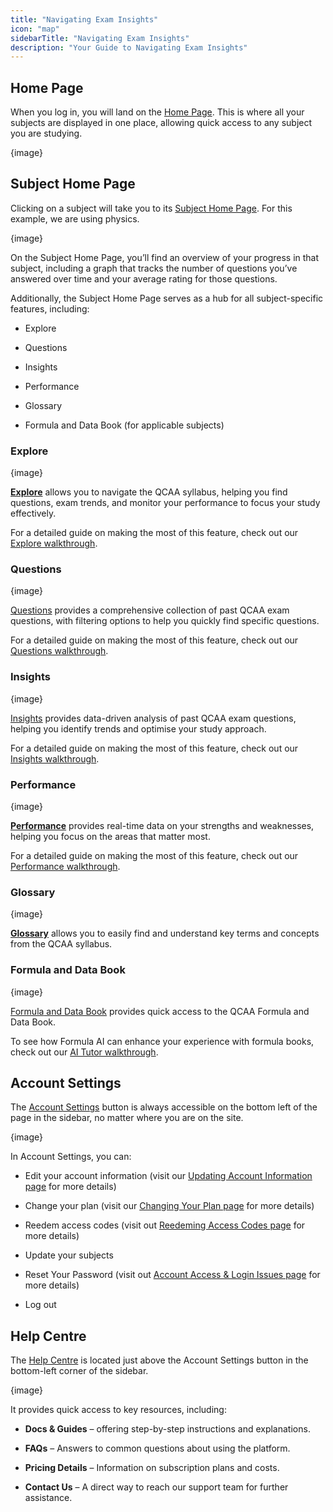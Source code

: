 ```yaml
---
title: "Navigating Exam Insights"
icon: "map"
sidebarTitle: "Navigating Exam Insights"
description: "Your Guide to Navigating Exam Insights"
---
```


## Home Page

When you log in, you will land on the [Home Page](https://exam-insights.com/home/). This is where all your subjects are displayed in one place, allowing quick access to any subject you are studying.

\{image}

## Subject Home Page

Clicking on a subject will take you to its [Subject Home Page](https://exam-insights.com/physics/home/). For this example, we are using physics.

\{image}

On the Subject Home Page, you’ll find an overview of your progress in that subject, including a graph that tracks the number of questions you’ve answered over time and your average rating for those questions.

Additionally, the Subject Home Page serves as a hub for all subject-specific features, including:

* Explore

* Questions

* Insights

* Performance

* Glossary

* Formula and Data Book (for applicable subjects)

### Explore

\{image}

[**Explore**](https://exam-insights.com/physics/explore/) allows you to navigate the QCAA syllabus, helping you find questions, exam trends, and monitor your performance to focus your study effectively.&#x20;

For a detailed guide on making the most of this feature, check out our [Explore walkthrough](https://help.exam-insights.com/getting_started/explore_walkthrough).

### Questions

\{image}

[Questions](https://exam-insights.com/physics/questions/) provides a comprehensive collection of past QCAA exam questions, with filtering options to help you quickly find specific questions.&#x20;

For a detailed guide on making the most of this feature, check out our [Questions walkthrough](https://help.exam-insights.com/getting_started/questions_walkthrough).

### Insights

\{image}

[<u>Insights</u>](https://exam-insights.com/physics/insights/) provides data-driven analysis of past QCAA exam questions, helping you identify trends and optimise your study approach.&#x20;

For a detailed guide on making the most of this feature, check out our [Insights walkthrough](https://help.exam-insights.com/getting_started/insights_walkthrough).

### Performance

\{image}

[**Performance**](https://exam-insights.com/physics/performance/) provides real-time data on your strengths and weaknesses, helping you focus on the areas that matter most.&#x20;

For a detailed guide on making the most of this feature, check out our [Performance walkthrough](https://help.exam-insights.com/getting_started/performance_walkthrough).

### Glossary

\{image}

[**Glossary**](https://exam-insights.com/physics/glossary/) allows you to easily find and understand key terms and concepts from the QCAA syllabus.

### Formula and Data Book

\{image}

[Formula](https://exam-insights.com/physics/formula-book/)[ and Data Book](https://exam-insights.com/physics/formula-book/) provides quick access to the QCAA Formula and Data Book.&#x20;

To see how Formula AI can enhance your experience with formula books, check out our [AI Tutor walkthrough](https://help.exam-insights.com/getting_started/ai_tutor_walkthrough).

## Account Settings

The [Account Settings](https://exam-insights.com/settings/) button is always accessible on the bottom left of the page in the sidebar, no matter where you are on the site.

\{image}

In Account Settings, you can:

* Edit your account information (visit our [Updating Account Information page](https://help.exam-insights.com/troubleshooting/changing_account_details) for more details)

* Change your plan (visit our [Changing Your Plan page](https://help.exam-insights.com/troubleshooting/plan_change) for more details)

* Reedem access codes (visit out [Reedeming Access Codes page](https://help.exam-insights.com/getting_started/access_codes) for more details)

* Update your subjects

* Reset Your Password (visit out [Account Access & Login Issues page](https://help.exam-insights.com/troubleshooting/accessing_accounts#resetting-your-password) for more details)

* Log out

## Help Centre

The [Help Centre](https://exam-insights.com/help-center/) is located just above the Account Settings button in the bottom-left corner of the sidebar.

\{image}

It provides quick access to key resources, including:

* **Docs & Guides** – offering step-by-step instructions and explanations.

* **FAQs** – Answers to common questions about using the platform.

* **Pricing Details** – Information on subscription plans and costs.

* **Contact Us** – A direct way to reach our support team for further assistance.